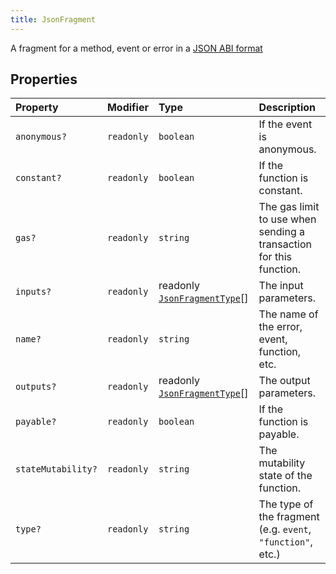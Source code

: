 ```yaml
---
title: JsonFragment
---
```


A fragment for a method, event or error in a [JSON ABI
format](https://docs.soliditylang.org/en/v0.8.19/abi-spec.html#json)

## Properties

| Property | Modifier | Type | Description |
| :------ | :------ | :------ | :------ |
| `anonymous?` | `readonly` | `boolean` | If the event is anonymous. |
| `constant?` | `readonly` | `boolean` | If the function is constant. |
| `gas?` | `readonly` | `string` | The gas limit to use when sending a transaction for this function. |
| `inputs?` | `readonly` | readonly [`JsonFragmentType`](/content/interfaces/JsonFragmentType)[] | The input parameters. |
| `name?` | `readonly` | `string` | The name of the error, event, function, etc. |
| `outputs?` | `readonly` | readonly [`JsonFragmentType`](/content/interfaces/JsonFragmentType)[] | The output parameters. |
| `payable?` | `readonly` | `boolean` | If the function is payable. |
| `stateMutability?` | `readonly` | `string` | The mutability state of the function. |
| `type?` | `readonly` | `string` | The type of the fragment (e.g. `event`, `"function"`, etc.) |
